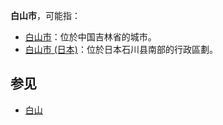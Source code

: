 '''白山市'''，可能指：

* [[白山市|白山市]]：位於中国吉林省的城市。
* [[白山市_(日本)|白山市 (日本)]]：位於日本石川县南部的行政區劃。

== 参见 ==

* [[白山|白山]]

{{Disambig|cat=三字地名消歧义}}